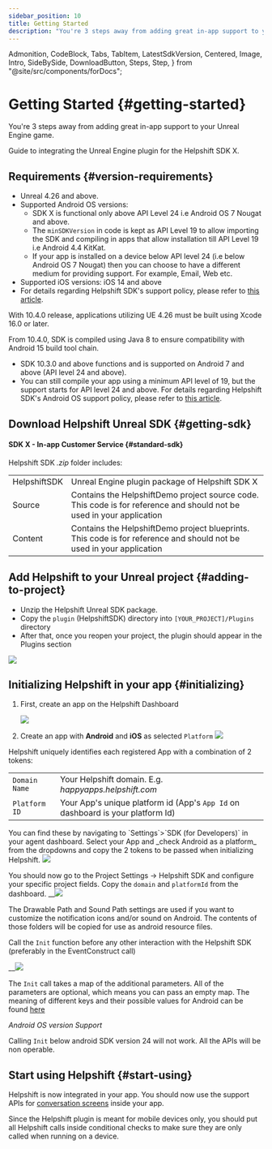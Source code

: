 ```yaml
---
sidebar_position: 10
title: Getting Started
description: "You're 3 steps away from adding great in-app support to your Unreal Engine game."
---
```


  Admonition,
  CodeBlock,
  Tabs,
  TabItem,
  LatestSdkVersion,
  Centered,
  Image,
  Intro,
  SideBySide,
  DownloadButton,
  Steps,
  Step,
} from "@site/src/components/forDocs";

# Getting Started {#getting-started}

<Intro>

You're 3 steps away from adding great in-app support to your Unreal Engine game.

</Intro>

Guide to integrating the Unreal Engine plugin for the Helpshift SDK X.

## Requirements {#version-requirements}

- Unreal 4.26 and above.
- Supported Android OS versions:
  - SDK X is functional only above API Level 24 i.e Android OS 7 Nougat and above.
  - The `minSDKVersion` in code is kept as API Level 19 to allow importing the SDK and compiling in apps that allow installation till API Level 19 i.e Android 4.4 KitKat.
  - If your app is installed on a device below API level 24 (i.e below Android OS 7 Nougat) then you can choose to have a different medium for providing support. For example, Email, Web etc.
- Supported iOS versions: iOS 14 and above
- For details regarding Helpshift SDK's support policy, please refer to [this article](https://support.helpshift.com/hc/en/13-helpshift-technical-support/faq/1217-sdk-x-os-technical-support-policy/).

<Admonition type="info" title="Note">

With 10.4.0 release, applications utilizing UE 4.26 must be built using Xcode 16.0 or later.

</Admonition>

<Admonition type="info" title="Note">

From 10.4.0, SDK is compiled using Java 8 to ensure compatibility with Android 15 build tool chain.
- SDK 10.3.0 and above functions and is supported on Android 7 and above (API level 24 and above).
- You can still compile your app using a minimum API level of 19, but the support starts for API level 24 and above.
  For details regarding Helpshift SDK's Android OS support policy, please refer to [this article](https://support.helpshift.com/hc/en/13-helpshift-technical-support/faq/1217-sdk-x-os-technical-support-policy/).

</Admonition>

## Download Helpshift Unreal SDK {#getting-sdk}

#### SDK X - In-app Customer Service {#standard-sdk}

<DownloadButton
  text="Download SDK"
  link="[% sdkx-unreal.sdk_url %]"
  classes="mb-4"
/>

Helpshift SDK _.zip_ folder includes:

<div className="text-sm compact ">

|              |                                                 |
| ------------ | ----------------------------------------------- |
| HelpshiftSDK | Unreal Engine plugin package of Helpshift SDK X |
| Source       | Contains the HelpshiftDemo project source code. This code is for reference and should not be used in your application  |
| Content      | Contains the HelpshiftDemo project blueprints. This code is for reference and should not be used in your application  |   |

</div>

## Add Helpshift to your Unreal project {#adding-to-project}

- Unzip the Helpshift Unreal SDK package.
- Copy the `plugin` (HelpshiftSDK) directory into `[YOUR_PROJECT]/Plugins` directory
- After that, once you reopen your project, the plugin should appear in the Plugins section

<Image src="/static/books/unreal/plugin_section.png" width="full" />

## Initializing Helpshift in your app {#initializing}

1. First, create an app on the Helpshift Dashboard

   <Image src="/static/books/helpshiftx/add_app.png" width="full" />

2. Create an app with **Android** and **iOS** as selected `Platform`
   <Image
     src="/static/books/helpshiftx/create_app_with_android_platform.png"
     width="full"
   />

Helpshift uniquely identifies each registered App with a combination of 2 tokens:

<div className=" compact">

|                          |                                                                                            |
| ------------------------ | ------------------------------------------------------------------------------------------ |
| <code>Domain Name</code> | Your Helpshift domain. E.g. _happyapps.helpshift.com_                                      |
| <code>Platform ID</code> | Your App's unique platform id (App's <code>App Id</code> on dashboard is your platform Id) |

</div>
You can find these by navigating to `Settings`>`SDK (for Developers)` in your agent dashboard.
Select your App and _check Android as a platform_ from the dropdowns and copy
the 2 tokens to be passed when initializing Helpshift.
<Image src="/static/books/helpshiftx/copy_install_keys.png"  width="full" />

You should now go to the Project Settings -> Helpshift SDK and configure your specific project fields. Copy the `domain` and `platformId` from the dashboard.
\_\_<Image src="/static/books/unreal/plugin_settings.png"  width="full" />

The Drawable Path and Sound Path settings are used if you want to customize the notification icons and/or sound on Android. The contents of those folders will be copied for use as android resource files.

Call the `Init` function before any other interaction with the Helpshift SDK (preferably in the EventConstruct call)

\_\_<Image src="/static/books/unreal/init_call.png"  width="full" />

The `Init` call takes a map of the additional parameters. All of the parameters are optional, which means you can pass an empty map. The meaning of different keys and their possible values for Android can be found [here](/sdkx-unreal/sdk-configuration)

<Admonition type="danger" title="Important">

_Android OS version Support_

Calling `Init` below android SDK version 24 will not work. All the APIs will be non operable.

</Admonition>

## Start using Helpshift {#start-using}

Helpshift is now integrated in your app. You should now use the support APIs for [conversation screens](/sdkx-unreal/support-tools#conversation-view) inside your app.

<Admonition type="info" title="Note">

Since the Helpshift plugin is meant for mobile devices only, you should put all Helpshift calls inside conditional checks to make sure they are only called when running on a device.

</Admonition>
